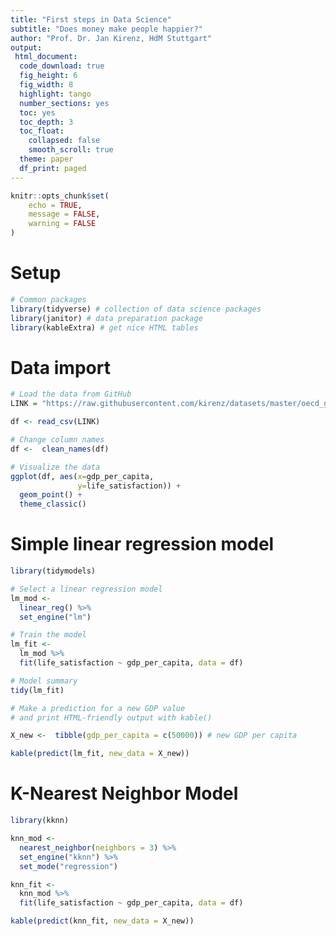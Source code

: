 ```yaml
---
title: "First steps in Data Science"
subtitle: "Does money make people happier?"
author: "Prof. Dr. Jan Kirenz, HdM Stuttgart"
output:
 html_document:
  code_download: true
  fig_height: 6
  fig_width: 8
  highlight: tango
  number_sections: yes
  toc: yes
  toc_depth: 3
  toc_float: 
    collapsed: false
    smooth_scroll: true 
  theme: paper
  df_print: paged
---
```


```r
knitr::opts_chunk$set(
	echo = TRUE,
	message = FALSE,
	warning = FALSE
)
```


# Setup

```r

# Common packages
library(tidyverse) # collection of data science packages
library(janitor) # data preparation package
library(kableExtra) # get nice HTML tables
```

# Data import

```r

# Load the data from GitHub
LINK = "https://raw.githubusercontent.com/kirenz/datasets/master/oecd_gdp.csv"

df <- read_csv(LINK)

# Change column names
df <-  clean_names(df)

# Visualize the data
ggplot(df, aes(x=gdp_per_capita, 
               y=life_satisfaction)) +
  geom_point() +
  theme_classic()

```


# Simple linear regression model

```r
library(tidymodels)

# Select a linear regression model
lm_mod <- 
  linear_reg() %>% 
  set_engine("lm")

# Train the model
lm_fit <- 
  lm_mod %>% 
  fit(life_satisfaction ~ gdp_per_capita, data = df)

# Model summary
tidy(lm_fit)

# Make a prediction for a new GDP value
# and print HTML-friendly output with kable()

X_new <-  tibble(gdp_per_capita = c(50000)) # new GDP per capita

kable(predict(lm_fit, new_data = X_new))

```

# K-Nearest Neighbor Model

```r

library(kknn)

knn_mod <- 
  nearest_neighbor(neighbors = 3) %>% 
  set_engine("kknn") %>% 
  set_mode("regression") 

knn_fit <- 
  knn_mod %>% 
  fit(life_satisfaction ~ gdp_per_capita, data = df)

kable(predict(knn_fit, new_data = X_new)) 

```




